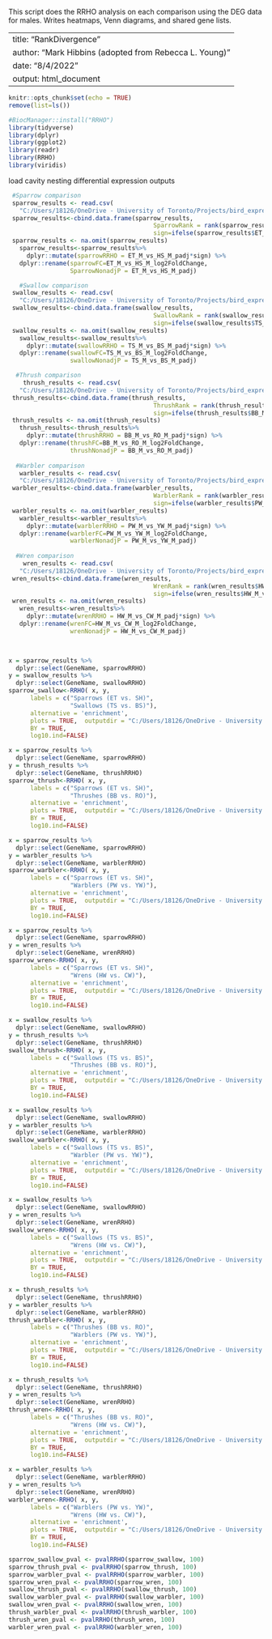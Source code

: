 This script does the RRHO analysis on each comparison using the DEG data for males. 
Writes heatmaps, Venn diagrams, and shared gene lists.

---
title: "RankDivergence"
author: "Mark Hibbins (adopted from Rebecca L. Young)"
date: "8/4/2022"
output: html_document
---

```{r setup, include=FALSE}
knitr::opts_chunk$set(echo = TRUE)
remove(list=ls())
```


```{r libraries}
#BiocManager::install("RRHO")
library(tidyverse)
library(dplyr)
library(ggplot2)
library(readr)
library(RRHO)
library(viridis)
```

load cavity nesting differential expression outputs

```{r data}
  
 #Sparrow comparison
 sparrow_results <- read.csv(
   "C:/Users/18126/OneDrive - University of Toronto/Projects/bird_expression/datasets/RRHO/CN_Males_DEGs_Sparrows.csv", header = TRUE)
 sparrow_results<-cbind.data.frame(sparrow_results, 
                                        SparrowRank = rank(sparrow_results$ET_M_vs_HS_M_log2FoldChange), 
                                        sign=ifelse(sparrow_results$ET_M_vs_HS_M_log2FoldChange < 0, -1, 1))
 sparrow_results <- na.omit(sparrow_results)
   sparrow_results<-sparrow_results%>%
     dplyr::mutate(sparrowRRHO = ET_M_vs_HS_M_padj*sign) %>%
   dplyr::rename(sparrowFC=ET_M_vs_HS_M_log2FoldChange, 
                 SparrowNonadjP = ET_M_vs_HS_M_padj) 

   #Swallow comparison
 swallow_results <- read.csv(
   "C:/Users/18126/OneDrive - University of Toronto/Projects/bird_expression/datasets/RRHO/CN_Males_DEGs_Swallows.csv", header = TRUE)
 swallow_results<-cbind.data.frame(swallow_results, 
                                        SwallowRank = rank(swallow_results$TS_M_vs_BS_M_log2FoldChange), 
                                        sign=ifelse(swallow_results$TS_M_vs_BS_M_log2FoldChange < 0, -1, 1))
 swallow_results <- na.omit(swallow_results)
   swallow_results<-swallow_results%>%
     dplyr::mutate(swallowRRHO = TS_M_vs_BS_M_padj*sign) %>%
   dplyr::rename(swallowFC=TS_M_vs_BS_M_log2FoldChange, 
                 swallowNonadjP = TS_M_vs_BS_M_padj) 

  #Thrush comparison
    thrush_results <- read.csv(
   "C:/Users/18126/OneDrive - University of Toronto/Projects/bird_expression/datasets/RRHO/CN_Males_DEGs_Thrushes.csv", header = TRUE)
 thrush_results<-cbind.data.frame(thrush_results, 
                                        ThrushRank = rank(thrush_results$BB_M_vs_RO_M_log2FoldChange), 
                                        sign=ifelse(thrush_results$BB_M_vs_RO_M_log2FoldChange < 0, -1, 1))
 thrush_results <- na.omit(thrush_results)
   thrush_results<-thrush_results%>%
     dplyr::mutate(thrushRRHO = BB_M_vs_RO_M_padj*sign) %>%
   dplyr::rename(thrushFC=BB_M_vs_RO_M_log2FoldChange, 
                 thrushNonadjP = BB_M_vs_RO_M_padj) 
   
  #Warbler comparison
   warbler_results <- read.csv(
   "C:/Users/18126/OneDrive - University of Toronto/Projects/bird_expression/datasets/RRHO/CN_Males_DEGs_Warblers.csv", header = TRUE)
 warbler_results<-cbind.data.frame(warbler_results, 
                                        WarblerRank = rank(warbler_results$PW_M_vs_YW_M_log2FoldChange), 
                                        sign=ifelse(warbler_results$PW_M_vs_YW_M_log2FoldChange < 0, -1, 1))
 warbler_results <- na.omit(warbler_results)
   warbler_results<-warbler_results%>%
     dplyr::mutate(warblerRRHO = PW_M_vs_YW_M_padj*sign) %>%
   dplyr::rename(warblerFC=PW_M_vs_YW_M_log2FoldChange, 
                 warblerNonadjP = PW_M_vs_YW_M_padj) 
   
  #Wren comparison
    wren_results <- read.csv(
   "C:/Users/18126/OneDrive - University of Toronto/Projects/bird_expression/datasets/RRHO/CN_Males_DEGs_Wrens.csv", header = TRUE)
 wren_results<-cbind.data.frame(wren_results, 
                                        WrenRank = rank(wren_results$HW_M_vs_CW_M_log2FoldChange), 
                                        sign=ifelse(wren_results$HW_M_vs_CW_M_log2FoldChange < 0, -1, 1))
 wren_results <- na.omit(wren_results)
   wren_results<-wren_results%>%
     dplyr::mutate(wrenRRHO = HW_M_vs_CW_M_padj*sign) %>%
   dplyr::rename(wrenFC=HW_M_vs_CW_M_log2FoldChange, 
                 wrenNonadjP = HW_M_vs_CW_M_padj) 

   
```

```{r RRHO}
x = sparrow_results %>%
  dplyr::select(GeneName, sparrowRRHO)
y = swallow_results %>%
  dplyr::select(GeneName, swallowRRHO)
sparrow_swallow<-RRHO( x, y,  
      labels = c("Sparrows (ET vs. SH)",
                 "Swallows (TS vs. BS)"),  
      alternative = 'enrichment', 
      plots = TRUE,  outputdir = "C:/Users/18126/OneDrive - University of Toronto/Projects/bird_expression/results/RRHO/male_only", 
      BY = TRUE, 
      log10.ind=FALSE)

x = sparrow_results %>%
  dplyr::select(GeneName, sparrowRRHO)
y = thrush_results %>%
  dplyr::select(GeneName, thrushRRHO)
sparrow_thrush<-RRHO( x, y,  
      labels = c("Sparrows (ET vs. SH)",
                 "Thrushes (BB vs. RO)"),  
      alternative = 'enrichment', 
      plots = TRUE,  outputdir = "C:/Users/18126/OneDrive - University of Toronto/Projects/bird_expression/results/RRHO/male_only", 
      BY = TRUE, 
      log10.ind=FALSE)

x = sparrow_results %>%
  dplyr::select(GeneName, sparrowRRHO)
y = warbler_results %>%
  dplyr::select(GeneName, warblerRRHO)
sparrow_warbler<-RRHO( x, y,  
      labels = c("Sparrows (ET vs. SH)",
                 "Warblers (PW vs. YW)"),  
      alternative = 'enrichment', 
      plots = TRUE,  outputdir = "C:/Users/18126/OneDrive - University of Toronto/Projects/bird_expression/results/RRHO/male_only", 
      BY = TRUE, 
      log10.ind=FALSE)

x = sparrow_results %>%
  dplyr::select(GeneName, sparrowRRHO)
y = wren_results %>%
  dplyr::select(GeneName, wrenRRHO)
sparrow_wren<-RRHO( x, y,  
      labels = c("Sparrows (ET vs. SH)",
                 "Wrens (HW vs. CW)"),  
      alternative = 'enrichment', 
      plots = TRUE,  outputdir = "C:/Users/18126/OneDrive - University of Toronto/Projects/bird_expression/results/RRHO/male_only", 
      BY = TRUE, 
      log10.ind=FALSE)

x = swallow_results %>%
  dplyr::select(GeneName, swallowRRHO)
y = thrush_results %>%
  dplyr::select(GeneName, thrushRRHO)
swallow_thrush<-RRHO( x, y,  
      labels = c("Swallows (TS vs. BS)",
                 "Thrushes (BB vs. RO)"),  
      alternative = 'enrichment', 
      plots = TRUE,  outputdir = "C:/Users/18126/OneDrive - University of Toronto/Projects/bird_expression/results/RRHO/male_only", 
      BY = TRUE, 
      log10.ind=FALSE)

x = swallow_results %>%
  dplyr::select(GeneName, swallowRRHO)
y = warbler_results %>%
  dplyr::select(GeneName, warblerRRHO)
swallow_warbler<-RRHO( x, y,  
      labels = c("Swallows (TS vs. BS)",
                 "Warbler (PW vs. YW)"),  
      alternative = 'enrichment', 
      plots = TRUE,  outputdir = "C:/Users/18126/OneDrive - University of Toronto/Projects/bird_expression/results/RRHO/male_only", 
      BY = TRUE, 
      log10.ind=FALSE)

x = swallow_results %>%
  dplyr::select(GeneName, swallowRRHO)
y = wren_results %>%
  dplyr::select(GeneName, wrenRRHO)
swallow_wren<-RRHO( x, y,  
      labels = c("Swallows (TS vs. BS)",
                 "Wrens (HW vs. CW)"),  
      alternative = 'enrichment', 
      plots = TRUE,  outputdir = "C:/Users/18126/OneDrive - University of Toronto/Projects/bird_expression/results/RRHO/male_only", 
      BY = TRUE, 
      log10.ind=FALSE)

x = thrush_results %>%
  dplyr::select(GeneName, thrushRRHO)
y = warbler_results %>%
  dplyr::select(GeneName, warblerRRHO)
thrush_warbler<-RRHO( x, y,  
      labels = c("Thrushes (BB vs. RO)",
                 "Warblers (PW vs. YW)"),  
      alternative = 'enrichment', 
      plots = TRUE,  outputdir = "C:/Users/18126/OneDrive - University of Toronto/Projects/bird_expression/results/RRHO/male_only", 
      BY = TRUE, 
      log10.ind=FALSE)

x = thrush_results %>%
  dplyr::select(GeneName, thrushRRHO)
y = wren_results %>%
  dplyr::select(GeneName, wrenRRHO)
thrush_wren<-RRHO( x, y,  
      labels = c("Thrushes (BB vs. RO)",
                 "Wrens (HW vs. CW)"),  
      alternative = 'enrichment', 
      plots = TRUE,  outputdir = "C:/Users/18126/OneDrive - University of Toronto/Projects/bird_expression/results/RRHO/male_only", 
      BY = TRUE, 
      log10.ind=FALSE)

x = warbler_results %>%
  dplyr::select(GeneName, warblerRRHO)
y = wren_results %>%
  dplyr::select(GeneName, wrenRRHO)
warbler_wren<-RRHO( x, y,  
      labels = c("Warblers (PW vs. YW)",
                 "Wrens (HW vs. CW)"),  
      alternative = 'enrichment', 
      plots = TRUE,  outputdir = "C:/Users/18126/OneDrive - University of Toronto/Projects/bird_expression/results/RRHO/male_only", 
      BY = TRUE, 
      log10.ind=FALSE)

sparrow_swallow_pval <- pvalRRHO(sparrow_swallow, 100)
sparrow_thrush_pval <- pvalRRHO(sparrow_thrush, 100)
sparrow_warbler_pval <- pvalRRHO(sparrow_warbler, 100)
sparrow_wren_pval <- pvalRRHO(sparrow_wren, 100)
swallow_thrush_pval <- pvalRRHO(swallow_thrush, 100)
swallow_warbler_pval <- pvalRRHO(swallow_warbler, 100)
swallow_wren_pval <- pvalRRHO(swallow_wren, 100)
thrush_warbler_pval <- pvalRRHO(thrush_warbler, 100)
thrush_wren_pval <- pvalRRHO(thrush_wren, 100)
warbler_wren_pval <- pvalRRHO(warbler_wren, 100)
```

